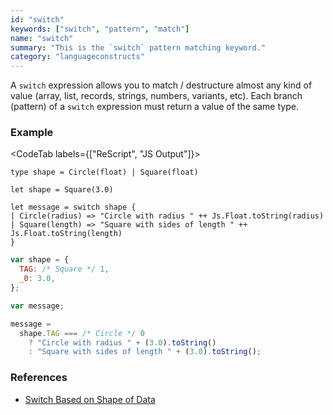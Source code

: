 ```yaml
---
id: "switch"
keywords: ["switch", "pattern", "match"]
name: "switch"
summary: "This is the `switch` pattern matching keyword."
category: "languageconstructs"
---
```


A `switch` expression allows you to match / destructure almost any kind of value (array, list, records, strings, numbers, variants, etc). Each branch (pattern) of a `switch` expression must return a value of the same type.

### Example

<CodeTab labels={["ReScript", "JS Output"]}>

```res
type shape = Circle(float) | Square(float)

let shape = Square(3.0)

let message = switch shape {
| Circle(radius) => "Circle with radius " ++ Js.Float.toString(radius)
| Square(length) => "Square with sides of length " ++ Js.Float.toString(length)
}
```

```js
var shape = {
  TAG: /* Square */ 1,
  _0: 3.0,
};

var message;

message =
  shape.TAG === /* Circle */ 0
    ? "Circle with radius " + (3.0).toString()
    : "Square with sides of length " + (3.0).toString();
```

</CodeTab>


### References

* [Switch Based on Shape of Data](/docs/manual/latest/pattern-matching-destructuring#switch-based-on-shape-of-data)
